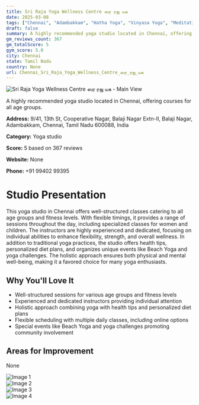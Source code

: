 ```yaml
---
title: Sri Raja Yoga Wellness Centre ஸர ரஜ யக
date: 2025-03-08
tags: ["Chennai", "Adambakkam", "Hatha Yoga", "Vinyasa Yoga", "Meditation", "holistic approach", "flexible scheduling", "Chennai"]  
draft: false
summary: A highly recommended yoga studio located in Chennai, offering courses for all age groups.
gm_reviews_count: 367
gm_totalScore: 5
gym_score: 5.0
city: Chennai
state: Tamil Nadu
country: None
url: Chennai_Sri_Raja_Yoga_Wellness_Centre_ஸர_ரஜ_யக
---
```


<div className="aspect-[16/9] relative my-8">
  <img 
    src="https://lh3.googleusercontent.com/gps-cs-s/AB5caB8sdWOJ2WjQRIKxd2ZzSKeGx8axsLYEHeNdJ-NCeLjJVuto9bL-PArJlVHhsc-jnbLRurRvVF5RFBuFBom_BA6Wsmagy8_HuutAiFRImVIeFA8oGb0NqFkwQVJnaR2uMxntxPOA=w1920-h1080-k-no"
    alt="Sri Raja Yoga Wellness Centre ஸர ரஜ யக - Main View"
    className="object-cover absolute inset-0 w-full h-full rounded-lg"
  />
</div>

A highly recommended yoga studio located in Chennai, offering courses for all age groups.

**Address:** 9/41, 13th St, Cooperative Nagar, Balaji Nagar Extn-II, Balaji Nagar, Adambakkam, Chennai, Tamil Nadu 600088, India

**Category:** Yoga studio

**Score:** 5 based on 367 reviews

**Website:** None

**Phone:** +91 99402 99395

# Studio Presentation

This yoga studio in Chennai offers well-structured classes catering to all age groups and fitness levels. With flexible timings, it provides a range of sessions throughout the day, including specialized classes for women and children. The instructors are highly experienced and dedicated, focusing on individual abilities to enhance flexibility, strength, and overall wellness. In addition to traditional yoga practices, the studio offers health tips, personalized diet plans, and organizes unique events like Beach Yoga and yoga challenges. The holistic approach ensures both physical and mental well-being, making it a favored choice for many yoga enthusiasts.

## Why You'll Love It

- Well-structured sessions for various age groups and fitness levels
- Experienced and dedicated instructors providing individual attention
- Holistic approach combining yoga with health tips and personalized diet plans
- Flexible scheduling with multiple daily classes, including online options
- Special events like Beach Yoga and yoga challenges promoting community involvement

## Areas for Improvement

None

<div className="grid grid-cols-1 xl:grid-cols-2 gap-4 my-8">
<div className="aspect-[4/3] relative"><img src="https://lh3.googleusercontent.com/gps-cs-s/AB5caB8OeCgMwAD56RTnhyM8eoS71RkOZvlq34SnNdhaXpiH3eB3LaNEfA00ogOivbeJrMgr_VL9Y1FlBQS6quceWKjICtSWSVSCPrbzSWQYQbsa3F6ypl0LeDYKLrAYp13Cv_DPWmOL=w1920-h1080-k-no" alt="Image 1" className="object-cover absolute inset-0 w-full h-full rounded-lg" /></div>
<div className="aspect-[4/3] relative"><img src="https://lh3.googleusercontent.com/gps-cs-s/AB5caB_WxCvUNW0rb-X0sT7DjSv5XazE5AljqxsLpWFZYjS2M-1A6dAaS3nqHYGc1q1bgS97jTmkB62kv1BUT3heUVA9LKqAm8tGRV6ssHek-RYeDLQs5b7a94rmU8wAHlRgLIkyEn9-xA=w1920-h1080-k-no" alt="Image 2" className="object-cover absolute inset-0 w-full h-full rounded-lg" /></div>
<div className="aspect-[4/3] relative"><img src="https://lh5.googleusercontent.com/p/AF1QipNcsQ7G0kbiN_NvmU3AUaBCtEPjv4tK8CzLAn-j=w1920-h1080-k-no" alt="Image 3" className="object-cover absolute inset-0 w-full h-full rounded-lg" /></div>
<div className="aspect-[4/3] relative"><img src="https://lh3.googleusercontent.com/gps-cs-s/AB5caB8jlv64eDuEMUqpN-tsVi_MAyFQBpy5TcDE3gXmUzou6t0mzShFAQbfzWbabvg9dsRrShnF5QukrAyU6JjOSvaPAtGG1rL2XstJmZFQzfAXJHDxJGHbSzdlaqtDXpBw5Iw8hIY=w1920-h1080-k-no" alt="Image 4" className="object-cover absolute inset-0 w-full h-full rounded-lg" /></div>
</div>